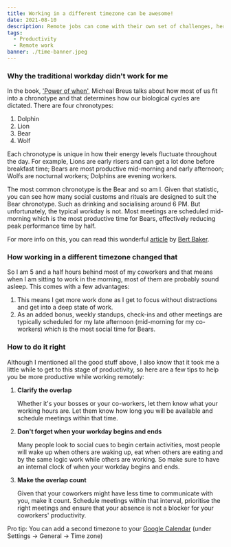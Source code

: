 ```yaml
---
title: Working in a different timezone can be awesome!
date: 2021-08-10
description: Remote jobs can come with their own set of challenges, here's why a different timezone is not one of them.
tags:
  - Productivity
  - Remote work
banner: ./time-banner.jpeg
---
```


### Why the traditional workday didn't work for me

In the book, ['Power of when'](https://g.co/kgs/WTeytD), Micheal Breus talks about how most of us fit into a chronotype and that determines how our biological cycles are dictated. There are four chronotypes:

1. Dolphin
2. Lion
3. Bear
4. Wolf

Each chronotype is unique in how their energy levels fluctuate throughout the day. For example, Lions are early risers and can get a lot done before breakfast time; Bears are most productive mid-morning and early afternoon; Wolfs are nocturnal workers; Dolphins are evening workers.

The most common chronotype is the Bear and so am I. Given that statistic, you can see how many social customs and rituals are designed to suit the Bear chronotype. Such as drinking and socialising around 6 PM. But unfortunately, the typical workday is not. Most meetings are scheduled mid-morning which is the most productive time for Bears, effectively reducing peak performance time by half.

For more info on this, you can read this wonderful [article](https://medium.com/@bertbakker88/sleep-chronotypes-determine-your-peak-productity-aae15dfb3099) by [Bert Baker](https://medium.com/@bertbakker88/).

### How working in a different timezone changed that

So I am 5 and a half hours behind most of my coworkers and that means when I am sitting to work in the morning, most of them are probably sound asleep. This comes with a few advantages:

1. This means I get more work done as I get to focus without distractions and get into a deep state of work.
2. As an added bonus, weekly standups, check-ins and other meetings are typically scheduled for my late afternoon (mid-morning for my co-workers) which is the most social time for Bears.

### How to do it right

Although I mentioned all the good stuff above, I also know that it took me a little while to get to this stage of productivity, so here are a few tips to help you be more productive while working remotely:

1. **Clarify the overlap**

    Whether it's your bosses or your co-workers, let them know what your working hours are. Let them know how long you will be available and schedule meetings within that time.

2. **Don't forget when your workday begins and ends**

    Many people look to social cues to begin certain activities, most people will wake up when others are waking up, eat when others are eating and by the same logic work while others are working. So make sure to have an internal clock of when your workday begins and ends.

3. **Make the overlap count**

    Given that your coworkers might have less time to communicate with you, make it count. Schedule meetings within that interval, prioritise the right meetings and ensure that your absence is not a blocker for your coworkers' productivity.

Pro tip: You can add a second timezone to your [Google Calendar](https://calendar.google.com) (under Settings → General → Time zone)